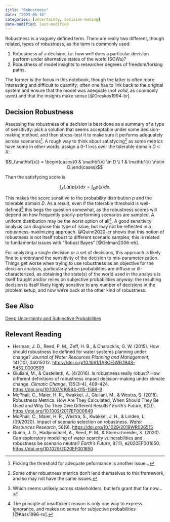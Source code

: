 ```yaml
---
title: "Robustness"
date: "2023-06-10"
categories: [uncertainty, decision-making]
date-modified: last-modified
---
```


Robustness is a vaguely defined term. There are really two different, though related, types of robustness, as the term is commonly used:

1. Robustness of a decision, *i.e.* how well does a particular decision perform under alternative states of the world (SOWs)?
2. Robustness of model insights to researcher degrees of freedom/forking paths.

The former is the focus in this notebook, though the latter is often more interesting and difficult to quantify; often one has to link back to the original system and ensure that the model was adequate (not *valid*, as commonly used) and that the insights make sense [@Oreskes1994-br].

## Decision Robustness

Assessing the robustness of a decision is best done as a summary of a type of sensitivity: pick a solution that seems acceptable under some decision-making method, and then stress-test it to make sure it performs adequately across scenarios^[Picking the threshold for adequate peformance is another issue...]. A rough way to think about satisfycing^[Some other robustness metrics don't lend themselves to this framework, and so may not have the same issues.] as some metrics have some In other words, assign a 0-1 loss over the tolerable domain $D \subset X$:

$$L(\mathbf{x}) = \begin{cases}0 & \mathbf{x} \in D \\ 1 & \mathbf{x} \notin D.\end{cases}$$

Then the satisfycing score is 

$$\int_X L(\mathbf{x}) p(x) dx = \int_D p(x) dx.$$

This makes the score sensitive to the probability distribution $p$ and the tolerable domain $D$. As a result, even if the tolerable threshold is well-defined^[Which seems unlikely across stakeholders, but let's grant that for now...] this begs the question somewhat, as the robustness scores will depend on how frequently poorly-performing scenarios are sampled. A uniform distribution may be the worst option of all^[The principle of insufficient reason is only one way to express ignorance, and makes no sense for subjective probabilities [@Kass1996-ro].]. A good sensitivity analysis can diagnose this type of issue, but may not be reflected in a robustness-maximizing approach. @Quinn2020-cr shows that this notion of robustness is not itself robust to different scenario samples; this is related to fundamental issues with "Robust Bayes" [@Gelman2006-eh].

For analyzing a single decision or a set of decisions, this approach is likely fine to understand the sensitivity of the decision to mis-parameterization. Things get worse when trying to use robustness as an objective for the decision analysis, particularly when probabilities are diffuse or ill-characterized, as obtaining the state(s) of the world used in the analysis is itself fraught and/or relies on subjective probabilities anyway: the resulting decision is itself likely highly sensitive to any number of decisions in the problem setup, and now we're back at the other kind of robustness.

## See Also

[Deep Uncertainty and Subjective Probabilities](../deep-uncertainty-subjective-probability/)

## Relevant Reading

- Herman, J. D., Reed, P. M., Zeff, H. B., & Characklis, G. W. (2015). How should robustness be defined for water systems planning under change? *Journal of Water Resources Planning and Management*, 141(10), 04015012. <https://doi.org/10.1061/(ASCE)WR.1943-5452.0000509>
- Giuliani, M., & Castelletti, A. (4/2016). Is robustness really robust? How different definitions of robustness impact decision-making under climate change. *Climatic Change*, 135(3–4), 409–424. <https://doi.org/10.1007/s10584-015-1586-9>
- McPhail, C., Maier, H. R., Kwakkel, J., Giuliani, M., & Westra, S. (2018). Robustness Metrics: How Are They Calculated, When Should They Be Used and Why Do They Give Different Results? *Earth’s Future*, 6(2)). <https://doi.org/10.1002/2017EF000649>
- McPhail, C., Maier, H. R., Westra, S., Kwakkel, J. H., & Linden, L. (09/2020). Impact of scenario selection on robustness. *Water Resources Research*, 56(9). <https://doi.org/10.1029/2019WR026515>
- Quinn, J. D., Hadjimichael, A., Reed, P. M., & Steinschneider, S. (2020). Can exploratory modeling of water scarcity vulnerabilities and robustness be scenario neutral? *Earth’s Future*, 8(11), e2020EF001650. <https://doi.org/10.1029/2020EF001650>


